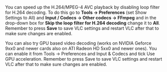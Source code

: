 You can speed up the H.264/MPEG-4 AVC playback by disabling loop filter for H.264 decoding. To do this go to '''Tools -&gt; Preferences''' (set Show Settings to All) and '''Input / Codecs -&gt; Other codecs -&gt; FFmpeg''' and in the drop-down box for '''Skip the loop filter for H.264 decoding''' change it to '''All'''. Remember to press '''Save''' to save VLC settings and restart VLC after that to make sure changes are enabled. 

You can also try GPU based video decoding (works on NVIDIA Geforce 9xx0 and newer cards also on ATI Radeon HD 5xx0 and newer ones). You can enable it from Tools -&gt; Preferences and Input &amp; Codecs and tick Use GPU acceleration. Remember to press Save to save VLC settings and restart VLC after that to make sure changes are enabled.{{VSG}}